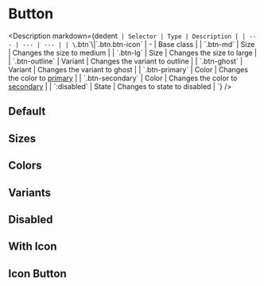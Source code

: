 
# Button

<Description
  markdown={dedent`
    | Selector | Type | Description |
    | --- | --- | --- |
    | \`.btn\`\\|\`.btn.btn-icon\` | - | Base class |
    | \`.btn-md\` | Size | Changes the size to medium |
    | \`.btn-lg\` | Size | Changes the size to large |
    | \`.btn-outline\` | Variant | Changes the variant to outline |
    | \`.btn-ghost\` | Variant | Changes the variant to ghost |
    | \`.btn-primary\` | Color | Changes the color to [primary](?path=/docs/tokens-colors--page) |
    | \`.btn-secondary\` | Color | Changes the color to [secondary](?path=/docs/tokens-colors--page) |
    | \`:disabled\` | State | Changes to state to disabled |
  `}
/>

## Default

<Canvas>
  <Story id="components-button--default" />
</Canvas>

## Sizes

<Canvas>
  <Story id="components-button--sizes" />
</Canvas>

## Colors

<Canvas>
  <Story id="components-button--colors" />
</Canvas>

## Variants

<Canvas>
  <Story id="components-button--variants" />
</Canvas>

## Disabled

<Canvas>
  <Story id="components-button--disabled" />
</Canvas>

## With Icon

<Canvas>
  <Story id="components-button--with-icon" />
</Canvas>

## Icon Button

<Canvas>
  <Story id="components-button--icon-button" />
</Canvas>
